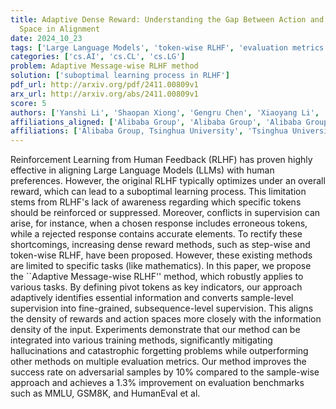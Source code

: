 ```yaml
---
title: Adaptive Dense Reward: Understanding the Gap Between Action and Reward
  Space in Alignment
date: 2024_10_23
tags: ['Large Language Models', 'token-wise RLHF', 'evaluation metrics', 'subsequence-level supervision', 'adversarial samples', 'GSM8K', 'hallucinations', 'MMLU', 'Reinforcement Learning from Human Feedback', 'sample-level supervision', 'catastrophic forgetting', 'dense reward methods', 'Adaptive Message-wise RLHF', 'pivot tokens', 'HumanEval']
categories: ['cs.AI', 'cs.CL', 'cs.LG']
problem: Adaptive Message-wise RLHF method
solution: ['suboptimal learning process in RLHF']
pdf_url: http://arxiv.org/pdf/2411.00809v1
arx_url: http://arxiv.org/abs/2411.00809v1
score: 5
authors: ['Yanshi Li', 'Shaopan Xiong', 'Gengru Chen', 'Xiaoyang Li', 'Yijia Luo', 'Xingyao Zhang', 'Yanhui Huang', 'Xingyuan Bu', 'Yingshui Tan', 'Chun Yuan', 'Jiamang Wang', 'Wenbo Su', 'Bo Zheng']
affiliations_aligned: ['Alibaba Group', 'Alibaba Group', 'Alibaba Group, Tsinghua University', 'Alibaba Group', 'Alibaba Group', 'Alibaba Group', 'Alibaba Group', 'Alibaba Group', 'Alibaba Group', 'Tsinghua University', 'Alibaba Group', 'Alibaba Group', 'Alibaba Group']
affiliations: ['Alibaba Group, Tsinghua University', 'Tsinghua University', 'Alibaba Group']
---
```



Reinforcement Learning from Human Feedback (RLHF) has proven highly effective
in aligning Large Language Models (LLMs) with human preferences. However, the
original RLHF typically optimizes under an overall reward, which can lead to a
suboptimal learning process. This limitation stems from RLHF's lack of
awareness regarding which specific tokens should be reinforced or suppressed.
Moreover, conflicts in supervision can arise, for instance, when a chosen
response includes erroneous tokens, while a rejected response contains accurate
elements. To rectify these shortcomings, increasing dense reward methods, such
as step-wise and token-wise RLHF, have been proposed. However, these existing
methods are limited to specific tasks (like mathematics). In this paper, we
propose the ``Adaptive Message-wise RLHF'' method, which robustly applies to
various tasks. By defining pivot tokens as key indicators, our approach
adaptively identifies essential information and converts sample-level
supervision into fine-grained, subsequence-level supervision. This aligns the
density of rewards and action spaces more closely with the information density
of the input. Experiments demonstrate that our method can be integrated into
various training methods, significantly mitigating hallucinations and
catastrophic forgetting problems while outperforming other methods on multiple
evaluation metrics. Our method improves the success rate on adversarial samples
by 10\% compared to the sample-wise approach and achieves a 1.3\% improvement
on evaluation benchmarks such as MMLU, GSM8K, and HumanEval et al.